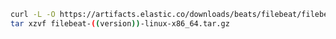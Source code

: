 ```sh
curl -L -O https://artifacts.elastic.co/downloads/beats/filebeat/filebeat-((version))-linux-x86_64.tar.gz
tar xzvf filebeat-((version))-linux-x86_64.tar.gz
```